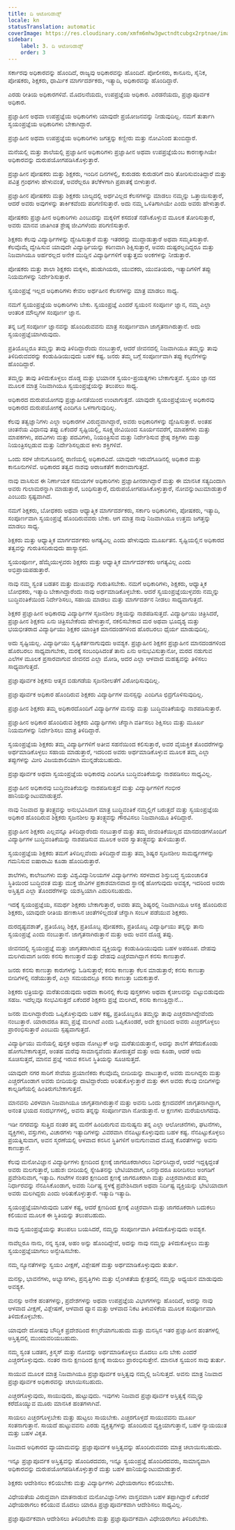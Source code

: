 ```yaml
---
title: ದಿ ಆಟೋರಿಡಾಡ್ಸ್
locale: kn
statusTranslation: automatic
coverImage: https://res.cloudinary.com/xmfm6mhw3gwctndtcubgx2rptnae/image/upload/v1740337243/small_cover_educacion_fundamental_a051170f1c.webp
sidebar:
    label: 3. ದಿ ಆಟೋರಿಡಾಡ್ಸ್
    order: 3
---
```

ಸರ್ಕಾರವು ಅಧಿಕಾರವನ್ನು ಹೊಂದಿದೆ, ರಾಜ್ಯವು ಅಧಿಕಾರವನ್ನು ಹೊಂದಿದೆ. ಪೋಲೀಸರು, ಕಾನೂನು, ಸೈನಿಕ, ಪೋಷಕರು, ಶಿಕ್ಷಕರು, ಧಾರ್ಮಿಕ ಮಾರ್ಗದರ್ಶಕರು, ಇತ್ಯಾದಿ, ಅಧಿಕಾರವನ್ನು ಹೊಂದಿದ್ದಾರೆ.

ಎರಡು ರೀತಿಯ ಅಧಿಕಾರಗಳಿವೆ. ಮೊದಲನೆಯದು, ಉಪಪ್ರಜ್ಞೆಯ ಅಧಿಕಾರ. ಎರಡನೆಯದು, ಪ್ರಜ್ಞಾಪೂರ್ವಕ ಅಧಿಕಾರ.

ಪ್ರಜ್ಞಾಹೀನ ಅಥವಾ ಉಪಪ್ರಜ್ಞೆಯ ಅಧಿಕಾರಿಗಳು ಯಾವುದೇ ಪ್ರಯೋಜನವನ್ನು ನೀಡುವುದಿಲ್ಲ. ನಮಗೆ ತುರ್ತಾಗಿ ಸ್ವಯಂಪ್ರಜ್ಞೆಯ ಅಧಿಕಾರಿಗಳು ಬೇಕಾಗಿದ್ದಾರೆ.

ಪ್ರಜ್ಞಾಹೀನ ಅಥವಾ ಉಪಪ್ರಜ್ಞೆಯ ಅಧಿಕಾರಿಗಳು ಜಗತ್ತನ್ನು ಕಣ್ಣೀರು ಮತ್ತು ನೋವಿನಿಂದ ತುಂಬಿದ್ದಾರೆ.

ಮನೆಯಲ್ಲಿ ಮತ್ತು ಶಾಲೆಯಲ್ಲಿ ಪ್ರಜ್ಞಾಹೀನ ಅಧಿಕಾರಿಗಳು ಪ್ರಜ್ಞಾಹೀನ ಅಥವಾ ಉಪಪ್ರಜ್ಞೆಯೆಂಬ ಕಾರಣಕ್ಕಾಗಿಯೇ ಅಧಿಕಾರವನ್ನು ದುರುಪಯೋಗಪಡಿಸಿಕೊಳ್ಳುತ್ತಾರೆ.

ಪ್ರಜ್ಞಾಹೀನ ಪೋಷಕರು ಮತ್ತು ಶಿಕ್ಷಕರು, ಇಂದಿನ ದಿನಗಳಲ್ಲಿ, ಕುರುಡರು ಕುರುಡರಿಗೆ ದಾರಿ ತೋರಿಸುವಂತಿದ್ದಾರೆ ಮತ್ತು ಪವಿತ್ರ ಗ್ರಂಥಗಳು ಹೇಳುವಂತೆ, ಅವರೆಲ್ಲರೂ ತಲೆಕೆಳಗಾಗಿ ಪ್ರಪಾತಕ್ಕೆ ಬೀಳುತ್ತಾರೆ.

ಪ್ರಜ್ಞಾಹೀನ ಪೋಷಕರು ಮತ್ತು ಶಿಕ್ಷಕರು ಬಾಲ್ಯದಲ್ಲಿ ಅರ್ಥವಿಲ್ಲದ ಕೆಲಸಗಳನ್ನು ಮಾಡಲು ನಮ್ಮನ್ನು ಒತ್ತಾಯಿಸುತ್ತಾರೆ, ಆದರೆ ಅವರು ಅವುಗಳನ್ನು ತಾರ್ಕಿಕವೆಂದು ಪರಿಗಣಿಸುತ್ತಾರೆ. ಅದು ನಮ್ಮ ಒಳಿತಿಗಾಗಿಯೇ ಎಂದು ಅವರು ಹೇಳುತ್ತಾರೆ.

ಪೋಷಕರು ಪ್ರಜ್ಞಾಹೀನ ಅಧಿಕಾರಿಗಳು ಎಂಬುದನ್ನು ಮಕ್ಕಳಿಗೆ ಕಸದಂತೆ ನಡೆಸಿಕೊಳ್ಳುವ ಮೂಲಕ ತೋರಿಸುತ್ತಾರೆ, ಅವರು ಮಾನವ ಜಾತಿಗಿಂತ ಶ್ರೇಷ್ಠ ಜೀವಿಗಳೆಂದು ಪರಿಗಣಿಸುತ್ತಾರೆ.

ಶಿಕ್ಷಕರು ಕೆಲವು ವಿದ್ಯಾರ್ಥಿಗಳನ್ನು ದ್ವೇಷಿಸುತ್ತಾರೆ ಮತ್ತು ಇತರರನ್ನು ಮುದ್ದಾಡುತ್ತಾರೆ ಅಥವಾ ಸಮ್ಮತಿಸುತ್ತಾರೆ. ಕೆಲವೊಮ್ಮೆ ದ್ವೇಷಿಸುವ ಯಾವುದೇ ವಿದ್ಯಾರ್ಥಿಯನ್ನು ಕಠಿಣವಾಗಿ ಶಿಕ್ಷಿಸುತ್ತಾರೆ, ಅವರು ದುಷ್ಟರಲ್ಲದಿದ್ದರೂ ಮತ್ತು ನಿಜವಾಗಿಯೂ ಅರ್ಹರಲ್ಲದ ಅನೇಕ ಮುದ್ದಿನ ವಿದ್ಯಾರ್ಥಿಗಳಿಗೆ ಅತ್ಯುತ್ತಮ ಅಂಕಗಳನ್ನು ನೀಡುತ್ತಾರೆ.

ಪೋಷಕರು ಮತ್ತು ಶಾಲಾ ಶಿಕ್ಷಕರು ಮಕ್ಕಳು, ಹುಡುಗಿಯರು, ಯುವಕರು, ಯುವತಿಯರು, ಇತ್ಯಾದಿಗಳಿಗೆ ತಪ್ಪು ನಿಯಮಗಳನ್ನು ನಿರ್ದೇಶಿಸುತ್ತಾರೆ.

ಸ್ವಯಂಪ್ರಜ್ಞೆ ಇಲ್ಲದ ಅಧಿಕಾರಿಗಳು ಕೇವಲ ಅರ್ಥಹೀನ ಕೆಲಸಗಳನ್ನು ಮಾತ್ರ ಮಾಡಲು ಸಾಧ್ಯ.

ನಮಗೆ ಸ್ವಯಂಪ್ರಜ್ಞೆಯ ಅಧಿಕಾರಿಗಳು ಬೇಕು. ಸ್ವಯಂಪ್ರಜ್ಞೆ ಎಂದರೆ ಸ್ವಯಂನ ಸಂಪೂರ್ಣ ಜ್ಞಾನ, ನಮ್ಮ ಎಲ್ಲಾ ಆಂತರಿಕ ಮೌಲ್ಯಗಳ ಸಂಪೂರ್ಣ ಜ್ಞಾನ.

ತನ್ನ ಬಗ್ಗೆ ಸಂಪೂರ್ಣ ಜ್ಞಾನವನ್ನು ಹೊಂದಿರುವವನು ಮಾತ್ರ ಸಂಪೂರ್ಣವಾಗಿ ಜಾಗೃತನಾಗಿರುತ್ತಾನೆ. ಅದು ಸ್ವಯಂಪ್ರಜ್ಞೆಯಾಗಿರುವುದು.

ಪ್ರತಿಯೊಬ್ಬರೂ ತಮ್ಮನ್ನು ತಾವು ತಿಳಿದಿದ್ದಾರೆಂದು ನಂಬುತ್ತಾರೆ, ಆದರೆ ಜೀವನದಲ್ಲಿ ನಿಜವಾಗಿಯೂ ತಮ್ಮನ್ನು ತಾವು ತಿಳಿದಿರುವವರನ್ನು ಕಂಡುಹಿಡಿಯುವುದು ಬಹಳ ಕಷ್ಟ. ಜನರು ತಮ್ಮ ಬಗ್ಗೆ ಸಂಪೂರ್ಣವಾಗಿ ತಪ್ಪು ಕಲ್ಪನೆಗಳನ್ನು ಹೊಂದಿದ್ದಾರೆ.

ತಮ್ಮನ್ನು ತಾವು ತಿಳಿದುಕೊಳ್ಳಲು ದೊಡ್ಡ ಮತ್ತು ಭಯಾನಕ ಸ್ವಯಂ-ಪ್ರಯತ್ನಗಳು ಬೇಕಾಗುತ್ತವೆ. ಸ್ವಯಂ ಜ್ಞಾನದ ಮೂಲಕ ಮಾತ್ರ ನಿಜವಾಗಿಯೂ ಸ್ವಯಂಪ್ರಜ್ಞೆಯನ್ನು ತಲುಪಲು ಸಾಧ್ಯ.

ಅಧಿಕಾರದ ದುರುಪಯೋಗವು ಪ್ರಜ್ಞಾಹೀನತೆಯಿಂದ ಉಂಟಾಗುತ್ತದೆ. ಯಾವುದೇ ಸ್ವಯಂಪ್ರಜ್ಞೆಯುಳ್ಳ ಅಧಿಕಾರವು ಅಧಿಕಾರದ ದುರುಪಯೋಗಕ್ಕೆ ಎಂದಿಗೂ ಒಳಗಾಗುವುದಿಲ್ಲ.

ಕೆಲವು ತತ್ವಜ್ಞಾನಿಗಳು ಎಲ್ಲಾ ಅಧಿಕಾರಗಳ ವಿರುದ್ಧವಾಗಿದ್ದಾರೆ, ಅವರು ಅಧಿಕಾರಿಗಳನ್ನು ದ್ವೇಷಿಸುತ್ತಾರೆ. ಅಂತಹ ಚಿಂತನೆಯ ವಿಧಾನವು ತಪ್ಪು ಏಕೆಂದರೆ ಸೃಷ್ಟಿಯಲ್ಲಿ, ಸೂಕ್ಷ್ಮಜೀವಿಯಿಂದ ಸೂರ್ಯನವರೆಗೆ, ಮಾಪಕಗಳು ಮತ್ತು ಮಾಪಕಗಳು, ಪದವಿಗಳು ಮತ್ತು ಪದವಿಗಳು, ನಿಯಂತ್ರಿಸುವ ಮತ್ತು ನಿರ್ದೇಶಿಸುವ ಶ್ರೇಷ್ಠ ಶಕ್ತಿಗಳು ಮತ್ತು ನಿಯಂತ್ರಿಸಲ್ಪಡುವ ಮತ್ತು ನಿರ್ದೇಶಿಸಲ್ಪಡುವ ಕೀಳು ಶಕ್ತಿಗಳಿವೆ.

ಒಂದು ಸರಳ ಜೇನುಗೂಡಿನಲ್ಲಿ ರಾಣಿಯಲ್ಲಿ ಅಧಿಕಾರವಿದೆ. ಯಾವುದೇ ಇರುವೆಗೂಡಿನಲ್ಲಿ ಅಧಿಕಾರ ಮತ್ತು ಕಾನೂನುಗಳಿವೆ. ಅಧಿಕಾರದ ತತ್ವದ ನಾಶವು ಅರಾಜಕತೆಗೆ ಕಾರಣವಾಗುತ್ತದೆ.

ನಾವು ವಾಸಿಸುವ ಈ ನಿರ್ಣಾಯಕ ಸಮಯಗಳ ಅಧಿಕಾರಿಗಳು ಪ್ರಜ್ಞಾಹೀನರಾಗಿದ್ದಾರೆ ಮತ್ತು ಈ ಮಾನಸಿಕ ಸತ್ಯದಿಂದಾಗಿ ಅವರು ಗುಲಾಮರನ್ನಾಗಿ ಮಾಡುತ್ತಾರೆ, ಬಂಧಿಸುತ್ತಾರೆ, ದುರುಪಯೋಗಪಡಿಸಿಕೊಳ್ಳುತ್ತಾರೆ, ನೋವನ್ನುಂಟುಮಾಡುತ್ತಾರೆ ಎಂಬುದು ಸ್ಪಷ್ಟವಾಗಿದೆ.

ನಮಗೆ ಶಿಕ್ಷಕರು, ಬೋಧಕರು ಅಥವಾ ಆಧ್ಯಾತ್ಮಿಕ ಮಾರ್ಗದರ್ಶಕರು, ಸರ್ಕಾರಿ ಅಧಿಕಾರಿಗಳು, ಪೋಷಕರು, ಇತ್ಯಾದಿ, ಸಂಪೂರ್ಣವಾಗಿ ಸ್ವಯಂಪ್ರಜ್ಞೆ ಹೊಂದಿರುವವರು ಬೇಕು. ಆಗ ಮಾತ್ರ ನಾವು ನಿಜವಾಗಿಯೂ ಉತ್ತಮ ಜಗತ್ತನ್ನು ಮಾಡಲು ಸಾಧ್ಯ.

ಶಿಕ್ಷಕರು ಮತ್ತು ಆಧ್ಯಾತ್ಮಿಕ ಮಾರ್ಗದರ್ಶಕರು ಅಗತ್ಯವಿಲ್ಲ ಎಂದು ಹೇಳುವುದು ಮೂರ್ಖತನ. ಸೃಷ್ಟಿಯಲ್ಲಿನ ಅಧಿಕಾರದ ತತ್ವವನ್ನು ಗುರುತಿಸದಿರುವುದು ಹಾಸ್ಯಾಸ್ಪದ.

ಸ್ವಯಂಪೂರ್ಣ, ಹೆಮ್ಮೆಯುಳ್ಳವರು ಶಿಕ್ಷಕರು ಮತ್ತು ಆಧ್ಯಾತ್ಮಿಕ ಮಾರ್ಗದರ್ಶಕರು ಅಗತ್ಯವಿಲ್ಲ ಎಂದು ಅಭಿಪ್ರಾಯಪಡುತ್ತಾರೆ.

ನಾವು ನಮ್ಮ ಸ್ವಂತ ಬಡತನ ಮತ್ತು ದುಃಖವನ್ನು ಗುರುತಿಸಬೇಕು. ನಮಗೆ ಅಧಿಕಾರಿಗಳು, ಶಿಕ್ಷಕರು, ಆಧ್ಯಾತ್ಮಿಕ ಬೋಧಕರು, ಇತ್ಯಾದಿ ಬೇಕಾಗಿದ್ದಾರೆಂದು ನಾವು ಅರ್ಥಮಾಡಿಕೊಳ್ಳಬೇಕು. ಆದರೆ ಸ್ವಯಂಪ್ರಜ್ಞೆಯುಳ್ಳವರು ನಮ್ಮನ್ನು ಬುದ್ಧಿವಂತಿಕೆಯಿಂದ ನಿರ್ದೇಶಿಸಲು, ಸಹಾಯ ಮಾಡಲು ಮತ್ತು ಮಾರ್ಗದರ್ಶನ ನೀಡಲು ಸಾಧ್ಯವಾಗುತ್ತದೆ.

ಶಿಕ್ಷಕರ ಪ್ರಜ್ಞಾಹೀನ ಅಧಿಕಾರವು ವಿದ್ಯಾರ್ಥಿಗಳ ಸೃಜನಶೀಲ ಶಕ್ತಿಯನ್ನು ನಾಶಪಡಿಸುತ್ತದೆ. ವಿದ್ಯಾರ್ಥಿಯು ಚಿತ್ರಿಸಿದರೆ, ಪ್ರಜ್ಞಾಹೀನ ಶಿಕ್ಷಕನು ಏನು ಚಿತ್ರಿಸಬೇಕೆಂದು ಹೇಳುತ್ತಾನೆ, ನಕಲಿಸಬೇಕಾದ ಮರ ಅಥವಾ ಭೂದೃಶ್ಯ ಮತ್ತು ಭಯಭೀತರಾದ ವಿದ್ಯಾರ್ಥಿಯು ಶಿಕ್ಷಕರ ಯಾಂತ್ರಿಕ ಮಾನದಂಡಗಳಿಂದ ಹೊರಬರಲು ಧೈರ್ಯ ಮಾಡುವುದಿಲ್ಲ.

ಅದು ಸೃಷ್ಟಿಯಲ್ಲ. ವಿದ್ಯಾರ್ಥಿಯು ಸೃಷ್ಟಿಕರ್ತನಾಗುವುದು ಅವಶ್ಯಕ. ಪ್ರಜ್ಞಾಹೀನ ಶಿಕ್ಷಕನ ಪ್ರಜ್ಞಾಹೀನ ಮಾನದಂಡಗಳಿಂದ ಹೊರಬರಲು ಸಾಧ್ಯವಾಗಬೇಕು, ಮರಕ್ಕೆ ಸಂಬಂಧಿಸಿದಂತೆ ತಾನು ಏನು ಅನುಭವಿಸುತ್ತಾನೋ, ಮರದ ನಡುಗುವ ಎಲೆಗಳ ಮೂಲಕ ಪ್ರಸಾರವಾಗುವ ಜೀವನದ ಎಲ್ಲಾ ಮೋಡಿ, ಅದರ ಎಲ್ಲಾ ಆಳವಾದ ಮಹತ್ವವನ್ನು ತಿಳಿಸಲು ಸಾಧ್ಯವಾಗುತ್ತದೆ.

ಪ್ರಜ್ಞಾಪೂರ್ವಕ ಶಿಕ್ಷಕನು ಆತ್ಮದ ಬಿಡುಗಡೆಯ ಸೃಜನಶೀಲತೆಗೆ ವಿರೋಧಿಸುವುದಿಲ್ಲ.

ಪ್ರಜ್ಞಾಪೂರ್ವಕ ಅಧಿಕಾರ ಹೊಂದಿರುವ ಶಿಕ್ಷಕರು ವಿದ್ಯಾರ್ಥಿಗಳ ಮನಸ್ಸನ್ನು ಎಂದಿಗೂ ಛಿದ್ರಗೊಳಿಸುವುದಿಲ್ಲ.

ಪ್ರಜ್ಞಾಹೀನ ಶಿಕ್ಷಕರು ತಮ್ಮ ಅಧಿಕಾರದೊಂದಿಗೆ ವಿದ್ಯಾರ್ಥಿಗಳ ಮನಸ್ಸು ಮತ್ತು ಬುದ್ಧಿವಂತಿಕೆಯನ್ನು ನಾಶಪಡಿಸುತ್ತಾರೆ.

ಪ್ರಜ್ಞಾಹೀನ ಅಧಿಕಾರ ಹೊಂದಿರುವ ಶಿಕ್ಷಕರು ವಿದ್ಯಾರ್ಥಿಗಳು ಚೆನ್ನಾಗಿ ವರ್ತಿಸಲು ಶಿಕ್ಷಿಸಲು ಮತ್ತು ಮೂರ್ಖ ನಿಯಮಗಳನ್ನು ನಿರ್ದೇಶಿಸಲು ಮಾತ್ರ ತಿಳಿದಿದ್ದಾರೆ.

ಸ್ವಯಂಪ್ರಜ್ಞೆಯ ಶಿಕ್ಷಕರು ತಮ್ಮ ವಿದ್ಯಾರ್ಥಿಗಳಿಗೆ ಅತೀವ ಸಹನೆಯಿಂದ ಕಲಿಸುತ್ತಾರೆ, ಅವರ ವೈಯಕ್ತಿಕ ತೊಂದರೆಗಳನ್ನು ಅರ್ಥಮಾಡಿಕೊಳ್ಳಲು ಸಹಾಯ ಮಾಡುತ್ತಾರೆ, ಇದರಿಂದ ಅವರು ಅರ್ಥಮಾಡಿಕೊಳ್ಳುವ ಮೂಲಕ ತಮ್ಮ ಎಲ್ಲಾ ತಪ್ಪುಗಳನ್ನು ಮೀರಿ ವಿಜಯಶಾಲಿಯಾಗಿ ಮುನ್ನಡೆಯಬಹುದು.

ಪ್ರಜ್ಞಾಪೂರ್ವಕ ಅಥವಾ ಸ್ವಯಂಪ್ರಜ್ಞೆಯ ಅಧಿಕಾರವು ಎಂದಿಗೂ ಬುದ್ಧಿವಂತಿಕೆಯನ್ನು ನಾಶಪಡಿಸಲು ಸಾಧ್ಯವಿಲ್ಲ.

ಪ್ರಜ್ಞಾಹೀನ ಅಧಿಕಾರವು ಬುದ್ಧಿವಂತಿಕೆಯನ್ನು ನಾಶಪಡಿಸುತ್ತದೆ ಮತ್ತು ವಿದ್ಯಾರ್ಥಿಗಳಿಗೆ ಗಂಭೀರ ಹಾನಿಯನ್ನುಂಟುಮಾಡುತ್ತದೆ.

ನಾವು ನಿಜವಾದ ಸ್ವಾತಂತ್ರ್ಯವನ್ನು ಅನುಭವಿಸಿದಾಗ ಮಾತ್ರ ಬುದ್ಧಿವಂತಿಕೆ ನಮ್ಮಲ್ಲಿಗೆ ಬರುತ್ತದೆ ಮತ್ತು ಸ್ವಯಂಪ್ರಜ್ಞೆಯ ಅಧಿಕಾರ ಹೊಂದಿರುವ ಶಿಕ್ಷಕರು ಸೃಜನಶೀಲ ಸ್ವಾತಂತ್ರ್ಯವನ್ನು ಗೌರವಿಸಲು ನಿಜವಾಗಿಯೂ ತಿಳಿದಿದ್ದಾರೆ.

ಪ್ರಜ್ಞಾಹೀನ ಶಿಕ್ಷಕರು ಎಲ್ಲವನ್ನೂ ತಿಳಿದಿದ್ದಾರೆಂದು ನಂಬುತ್ತಾರೆ ಮತ್ತು ತಮ್ಮ ಜೀವಂತಿಕೆಯಿಲ್ಲದ ಮಾನದಂಡಗಳೊಂದಿಗೆ ವಿದ್ಯಾರ್ಥಿಗಳ ಬುದ್ಧಿವಂತಿಕೆಯನ್ನು ನಾಶಪಡಿಸುವ ಮೂಲಕ ಅವರ ಸ್ವಾತಂತ್ರ್ಯವನ್ನು ತುಳಿಯುತ್ತಾರೆ.

ಸ್ವಯಂಪ್ರಜ್ಞೆಯ ಶಿಕ್ಷಕರು ತಮಗೆ ತಿಳಿದಿಲ್ಲವೆಂದು ತಿಳಿದಿದ್ದಾರೆ ಮತ್ತು ತಮ್ಮ ಶಿಷ್ಯರ ಸೃಜನಶೀಲ ಸಾಮರ್ಥ್ಯಗಳನ್ನು ಗಮನಿಸುವ ಐಷಾರಾಮಿ ಕೂಡಾ ಹೊಂದಿರುತ್ತಾರೆ.

ಶಾಲೆಗಳು, ಕಾಲೇಜುಗಳು ಮತ್ತು ವಿಶ್ವವಿದ್ಯಾನಿಲಯಗಳ ವಿದ್ಯಾರ್ಥಿಗಳು ಸರಳವಾದ ಶಿಸ್ತುಬದ್ಧ ಸ್ವಯಂಚಾಲಿತ ಸ್ಥಿತಿಯಿಂದ ಬುದ್ಧಿವಂತ ಮತ್ತು ಮುಕ್ತ ಜೀವಿಗಳ ಪ್ರಕಾಶಮಾನವಾದ ಸ್ಥಾನಕ್ಕೆ ಹೋಗುವುದು ಅವಶ್ಯಕ, ಇದರಿಂದ ಅವರು ಅಸ್ತಿತ್ವದ ಎಲ್ಲಾ ತೊಂದರೆಗಳನ್ನು ಯಶಸ್ವಿಯಾಗಿ ಎದುರಿಸಬಹುದು.

ಇದಕ್ಕೆ ಸ್ವಯಂಪ್ರಜ್ಞೆಯ, ಸಮರ್ಥ ಶಿಕ್ಷಕರು ಬೇಕಾಗುತ್ತಾರೆ, ಅವರು ತಮ್ಮ ಶಿಷ್ಯರಲ್ಲಿ ನಿಜವಾಗಿಯೂ ಆಸಕ್ತಿ ಹೊಂದಿರುವ ಶಿಕ್ಷಕರು, ಯಾವುದೇ ರೀತಿಯ ಹಣಕಾಸಿನ ಚಿಂತೆಗಳಿಲ್ಲದಂತೆ ಚೆನ್ನಾಗಿ ಸಂಬಳ ಪಡೆಯುವ ಶಿಕ್ಷಕರು.

ದುರದೃಷ್ಟವಶಾತ್, ಪ್ರತಿಯೊಬ್ಬ ಶಿಕ್ಷಕ, ಪ್ರತಿಯೊಬ್ಬ ಪೋಷಕರು, ಪ್ರತಿಯೊಬ್ಬ ವಿದ್ಯಾರ್ಥಿಯು ತನ್ನನ್ನು ತಾನು ಸ್ವಯಂಪ್ರಜ್ಞೆ ಎಂದು ನಂಬುತ್ತಾನೆ. ಜಾಗೃತನಾಗಿರುತ್ತಾನೆ ಮತ್ತು ಅದು ಅವನ ದೊಡ್ಡ ತಪ್ಪು.

ಜೀವನದಲ್ಲಿ ಸ್ವಯಂಪ್ರಜ್ಞೆ ಮತ್ತು ಜಾಗೃತರಾಗಿರುವ ವ್ಯಕ್ತಿಯನ್ನು ಕಂಡುಹಿಡಿಯುವುದು ಬಹಳ ಅಪರೂಪ. ದೇಹವು ಮಲಗಿರುವಾಗ ಜನರು ಕನಸು ಕಾಣುತ್ತಾರೆ ಮತ್ತು ದೇಹವು ಎಚ್ಚರವಾಗಿದ್ದಾಗ ಕನಸು ಕಾಣುತ್ತಾರೆ.

ಜನರು ಕನಸು ಕಾಣುತ್ತಾ ಕಾರುಗಳನ್ನು ಓಡಿಸುತ್ತಾರೆ; ಕನಸು ಕಾಣುತ್ತಾ ಕೆಲಸ ಮಾಡುತ್ತಾರೆ; ಕನಸು ಕಾಣುತ್ತಾ ಬೀದಿಗಳಲ್ಲಿ ನಡೆಯುತ್ತಾರೆ, ಎಲ್ಲಾ ಸಮಯದಲ್ಲೂ ಕನಸು ಕಾಣುತ್ತಾ ಬದುಕುತ್ತಾರೆ.

ಶಿಕ್ಷಕರು ಛತ್ರಿಯನ್ನು ಮರೆತುಬಿಡುವುದು ಅಥವಾ ಕಾರಿನಲ್ಲಿ ಕೆಲವು ಪುಸ್ತಕಗಳು ಅಥವಾ ಕೈಚೀಲವನ್ನು ಬಿಟ್ಟುಬಿಡುವುದು ಸಹಜ. ಇದೆಲ್ಲವೂ ಸಂಭವಿಸುತ್ತದೆ ಏಕೆಂದರೆ ಶಿಕ್ಷಕನು ಪ್ರಜ್ಞೆ ಮಲಗಿದೆ, ಕನಸು ಕಾಣುತ್ತಿದ್ದಾನೆ...

ಜನರು ಮಲಗಿದ್ದಾರೆಂದು ಒಪ್ಪಿಕೊಳ್ಳುವುದು ಬಹಳ ಕಷ್ಟ, ಪ್ರತಿಯೊಬ್ಬರೂ ತಮ್ಮನ್ನು ತಾವು ಎಚ್ಚರವಾಗಿದ್ದೇವೆಂದು ನಂಬುತ್ತಾರೆ. ಯಾರಾದರೂ ತಮ್ಮ ಪ್ರಜ್ಞೆ ಮಲಗಿದೆ ಎಂದು ಒಪ್ಪಿಕೊಂಡರೆ, ಅದೇ ಕ್ಷಣದಿಂದ ಅವರು ಎಚ್ಚರಗೊಳ್ಳಲು ಪ್ರಾರಂಭಿಸುತ್ತಾರೆ ಎಂಬುದು ಸ್ಪಷ್ಟವಾಗುತ್ತದೆ.

ವಿದ್ಯಾರ್ಥಿಯು ಮನೆಯಲ್ಲಿ ಪುಸ್ತಕ ಅಥವಾ ನೋಟ್ಬುಕ್ ಅನ್ನು ಮರೆತುಬಿಡುತ್ತಾನೆ, ಅದನ್ನು ಶಾಲೆಗೆ ತೆಗೆದುಕೊಂಡು ಹೋಗಬೇಕಾಗುತ್ತದೆ, ಅಂತಹ ಮರೆವು ಸಾಮಾನ್ಯವೆಂದು ತೋರುತ್ತದೆ ಮತ್ತು ಅದು ಕೂಡಾ, ಆದರೆ ಅದು ಸೂಚಿಸುತ್ತದೆ, ಮಾನವ ಪ್ರಜ್ಞೆ ಇರುವ ಕನಸಿನ ಸ್ಥಿತಿಯನ್ನು ಸೂಚಿಸುತ್ತದೆ.

ಯಾವುದೇ ನಗರ ಸಾರಿಗೆ ಸೇವೆಯ ಪ್ರಯಾಣಿಕರು ಕೆಲವೊಮ್ಮೆ ಬೀದಿಯನ್ನು ದಾಟುತ್ತಾರೆ, ಅವರು ಮಲಗಿದ್ದರು ಮತ್ತು ಎಚ್ಚರಗೊಂಡಾಗ ಅವರು ಬೀದಿಯನ್ನು ದಾಟಿದ್ದಾರೆಂದು ಅರಿತುಕೊಳ್ಳುತ್ತಾರೆ ಮತ್ತು ಈಗ ಅವರು ಕೆಲವು ಬೀದಿಗಳನ್ನು ಕಾಲ್ನಡಿಗೆಯಲ್ಲಿ ಹಿಂತಿರುಗಬೇಕಾಗುತ್ತದೆ.

ಮಾನವನು ವಿರಳವಾಗಿ ನಿಜವಾಗಿಯೂ ಜಾಗೃತನಾಗಿರುತ್ತಾನೆ ಮತ್ತು ಅವನು ಒಂದು ಕ್ಷಣದವರೆಗೆ ಜಾಗೃತನಾಗಿದ್ದಾಗ, ಅನಂತ ಭಯದ ಸಂದರ್ಭಗಳಲ್ಲಿ, ಅವನು ತನ್ನನ್ನು ಸಂಪೂರ್ಣವಾಗಿ ನೋಡುತ್ತಾನೆ. ಆ ಕ್ಷಣಗಳು ಮರೆಯಲಾಗದವು.

ಇಡೀ ನಗರವನ್ನು ಸುತ್ತಿದ ನಂತರ ತನ್ನ ಮನೆಗೆ ಹಿಂದಿರುಗುವ ಮನುಷ್ಯನು ತನ್ನ ಎಲ್ಲಾ ಆಲೋಚನೆಗಳು, ಘಟನೆಗಳು, ವ್ಯಕ್ತಿಗಳು, ವಸ್ತುಗಳು, ವಿಚಾರಗಳು ಇತ್ಯಾದಿಗಳನ್ನು ವಿವರವಾಗಿ ನೆನಪಿಟ್ಟುಕೊಳ್ಳುವುದು ಬಹಳ ಕಷ್ಟ. ನೆನಪಿಟ್ಟುಕೊಳ್ಳಲು ಪ್ರಯತ್ನಿಸುವಾಗ, ಅವನ ಸ್ಮರಣೆಯಲ್ಲಿ ಆಳವಾದ ಕನಸಿನ ಸ್ಥಿತಿಗಳಿಗೆ ಅನುಗುಣವಾದ ದೊಡ್ಡ ಕೊರತೆಗಳನ್ನು ಅವನು ಕಾಣುತ್ತಾನೆ.

ಕೆಲವು ಮನೋವಿಜ್ಞಾನ ವಿದ್ಯಾರ್ಥಿಗಳು ಕ್ಷಣದಿಂದ ಕ್ಷಣಕ್ಕೆ ಜಾಗರೂಕರಾಗಿರಲು ನಿರ್ಧರಿಸಿದ್ದಾರೆ, ಆದರೆ ಇದ್ದಕ್ಕಿದ್ದಂತೆ ಅವರು ಮಲಗುತ್ತಾರೆ, ಬಹುಶಃ ಬೀದಿಯಲ್ಲಿ ಸ್ನೇಹಿತನನ್ನು ಭೇಟಿಯಾದಾಗ, ಏನನ್ನಾದರೂ ಖರೀದಿಸಲು ಅಂಗಡಿಗೆ ಪ್ರವೇಶಿಸುವಾಗ, ಇತ್ಯಾದಿ. ಗಂಟೆಗಳ ನಂತರ ಕ್ಷಣದಿಂದ ಕ್ಷಣಕ್ಕೆ ಜಾಗರೂಕರಾಗಿ ಮತ್ತು ಎಚ್ಚರವಾಗಿರುವ ತಮ್ಮ ನಿರ್ಧಾರವನ್ನು ನೆನಪಿಸಿಕೊಂಡಾಗ, ಅವರು ನಿರ್ದಿಷ್ಟ ಸ್ಥಳಕ್ಕೆ ಪ್ರವೇಶಿಸಿದಾಗ ಅಥವಾ ನಿರ್ದಿಷ್ಟ ವ್ಯಕ್ತಿಯನ್ನು ಭೇಟಿಯಾದಾಗ ಅವರು ಮಲಗಿದ್ದರು ಎಂದು ಅರಿತುಕೊಳ್ಳುತ್ತಾರೆ. ಇತ್ಯಾದಿ ಇತ್ಯಾದಿ.

ಸ್ವಯಂಪ್ರಜ್ಞೆಯಾಗಿರುವುದು ಬಹಳ ಕಷ್ಟ, ಆದರೆ ಕ್ಷಣದಿಂದ ಕ್ಷಣಕ್ಕೆ ಎಚ್ಚರವಾಗಿ ಮತ್ತು ಜಾಗರೂಕರಾಗಿ ಬದುಕಲು ಕಲಿಯುವ ಮೂಲಕ ಈ ಸ್ಥಿತಿಯನ್ನು ತಲುಪಬಹುದು.

ನಾವು ಸ್ವಯಂಪ್ರಜ್ಞೆಯನ್ನು ತಲುಪಲು ಬಯಸಿದರೆ, ನಮ್ಮನ್ನು ಸಂಪೂರ್ಣವಾಗಿ ತಿಳಿದುಕೊಳ್ಳುವುದು ಅವಶ್ಯಕ.

ನಾವೆಲ್ಲರೂ ನಾನು, ನನ್ನ ಸ್ವಂತ, ಅಹಂ ಅನ್ನು ಹೊಂದಿದ್ದೇವೆ, ಅದನ್ನು ನಾವು ನಮ್ಮನ್ನು ತಿಳಿದುಕೊಳ್ಳಲು ಮತ್ತು ಸ್ವಯಂಪ್ರಜ್ಞೆಯಾಗಲು ಅನ್ವೇಷಿಸಬೇಕು.

ನಮ್ಮ ನ್ಯೂನತೆಗಳನ್ನು ಸ್ವಯಂ ವೀಕ್ಷಣೆ, ವಿಶ್ಲೇಷಣೆ ಮತ್ತು ಅರ್ಥಮಾಡಿಕೊಳ್ಳುವುದು ತುರ್ತು.

ಮನಸ್ಸು, ಭಾವನೆಗಳು, ಅಭ್ಯಾಸಗಳು, ಪ್ರವೃತ್ತಿಗಳು ಮತ್ತು ಲೈಂಗಿಕತೆಯ ಕ್ಷೇತ್ರದಲ್ಲಿ ನಮ್ಮನ್ನು ಅಧ್ಯಯನ ಮಾಡುವುದು ಅವಶ್ಯಕ.

ಮನಸ್ಸು ಅನೇಕ ಹಂತಗಳನ್ನು, ಪ್ರದೇಶಗಳನ್ನು ಅಥವಾ ಉಪಪ್ರಜ್ಞೆಯ ವಿಭಾಗಗಳನ್ನು ಹೊಂದಿದೆ, ಅದನ್ನು ನಾವು ಆಳವಾದ ವೀಕ್ಷಣೆ, ವಿಶ್ಲೇಷಣೆ, ಆಳವಾದ ಧ್ಯಾನ ಮತ್ತು ಆಳವಾದ ನಿಕಟ ತಿಳುವಳಿಕೆಯ ಮೂಲಕ ಸಂಪೂರ್ಣವಾಗಿ ತಿಳಿದುಕೊಳ್ಳಬೇಕು.

ಯಾವುದೇ ದೋಷವು ಬೌದ್ಧಿಕ ಪ್ರದೇಶದಿಂದ ಕಣ್ಮರೆಯಾಗಬಹುದು ಮತ್ತು ಮನಸ್ಸಿನ ಇತರ ಪ್ರಜ್ಞಾಹೀನ ಹಂತಗಳಲ್ಲಿ ಅಸ್ತಿತ್ವದಲ್ಲಿ ಮುಂದುವರಿಯಬಹುದು.

ನಮ್ಮ ಸ್ವಂತ ಬಡತನ, ಕ್ರಿಸ್ಮಸ್ ಮತ್ತು ನೋವನ್ನು ಅರ್ಥಮಾಡಿಕೊಳ್ಳಲು ಮೊದಲು ಏನು ಬೇಕು ಎಂದರೆ ಎಚ್ಚರಗೊಳ್ಳುವುದು. ನಂತರ ನಾನು ಕ್ಷಣದಿಂದ ಕ್ಷಣಕ್ಕೆ ಸಾಯಲು ಪ್ರಾರಂಭಿಸುತ್ತೇನೆ. ಮಾನಸಿಕ ಸ್ವಯಂನ ಸಾವು ತುರ್ತು.

ಸಾಯುವ ಮೂಲಕ ಮಾತ್ರ ನಿಜವಾಗಿಯೂ ಪ್ರಜ್ಞಾಪೂರ್ವಕ ಅಸ್ತಿತ್ವವು ನಮ್ಮಲ್ಲಿ ಜನಿಸುತ್ತದೆ. ಅವನು ಮಾತ್ರ ನಿಜವಾದ ಪ್ರಜ್ಞಾಪೂರ್ವಕ ಅಧಿಕಾರವನ್ನು ಚಲಾಯಿಸಬಹುದು.

ಎಚ್ಚರಗೊಳ್ಳುವುದು, ಸಾಯುವುದು, ಹುಟ್ಟುವುದು. ಇವುಗಳು ನಿಜವಾದ ಪ್ರಜ್ಞಾಪೂರ್ವಕ ಅಸ್ತಿತ್ವಕ್ಕೆ ನಮ್ಮನ್ನು ಕರೆದೊಯ್ಯುವ ಮೂರು ಮಾನಸಿಕ ಹಂತಗಳಾಗಿವೆ.

ಸಾಯಲು ಎಚ್ಚರಗೊಳ್ಳಬೇಕು ಮತ್ತು ಹುಟ್ಟಲು ಸಾಯಬೇಕು. ಎಚ್ಚರಗೊಳ್ಳದೆ ಸಾಯುವವನು ಮೂರ್ಖ ಸಂತನಾಗುತ್ತಾನೆ. ಸಾಯದೆ ಹುಟ್ಟುವವನು ಎರಡು ವ್ಯಕ್ತಿತ್ವಗಳನ್ನು ಹೊಂದಿರುವ ವ್ಯಕ್ತಿಯಾಗುತ್ತಾನೆ, ಬಹಳ ನ್ಯಾಯಯುತ ಮತ್ತು ಬಹಳ ವಿಕೃತ.

ನಿಜವಾದ ಅಧಿಕಾರದ ವ್ಯಾಯಾಮವನ್ನು ಪ್ರಜ್ಞಾಪೂರ್ವಕ ಅಸ್ತಿತ್ವವನ್ನು ಹೊಂದಿರುವವರು ಮಾತ್ರ ಚಲಾಯಿಸಬಹುದು.

ಇನ್ನೂ ಪ್ರಜ್ಞಾಪೂರ್ವಕ ಅಸ್ತಿತ್ವವನ್ನು ಹೊಂದಿರದವರು, ಇನ್ನೂ ಸ್ವಯಂಪ್ರಜ್ಞೆ ಹೊಂದಿರದವರು, ಸಾಮಾನ್ಯವಾಗಿ ಅಧಿಕಾರವನ್ನು ದುರುಪಯೋಗಪಡಿಸಿಕೊಳ್ಳುತ್ತಾರೆ ಮತ್ತು ಬಹಳ ಹಾನಿಯನ್ನುಂಟುಮಾಡುತ್ತಾರೆ.

ಶಿಕ್ಷಕರು ಆದೇಶಿಸಲು ಕಲಿಯಬೇಕು ಮತ್ತು ವಿದ್ಯಾರ್ಥಿಗಳು ವಿಧೇಯರಾಗಲು ಕಲಿಯಬೇಕು.

ವಿಧೇಯತೆಯ ವಿರುದ್ಧವಾಗಿ ಮಾತನಾಡುವ ಮನೋವಿಜ್ಞಾನಿಗಳು ವಾಸ್ತವವಾಗಿ ಬಹಳ ತಪ್ಪಾಗಿದ್ದಾರೆ ಏಕೆಂದರೆ ವಿಧೇಯರಾಗಲು ಕಲಿಯುವ ಮೊದಲು ಯಾರೂ ಪ್ರಜ್ಞಾಪೂರ್ವಕವಾಗಿ ಆದೇಶಿಸಲು ಸಾಧ್ಯವಿಲ್ಲ.

ಪ್ರಜ್ಞಾಪೂರ್ವಕವಾಗಿ ಆದೇಶಿಸಲು ತಿಳಿದಿರಬೇಕು ಮತ್ತು ಪ್ರಜ್ಞಾಪೂರ್ವಕವಾಗಿ ವಿಧೇಯರಾಗಲು ತಿಳಿದಿರಬೇಕು.

